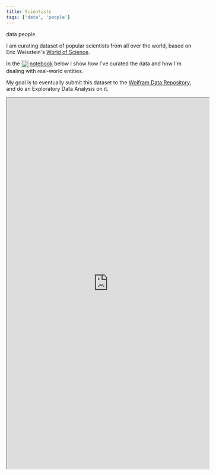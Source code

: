 ```yaml
---
title: Scientists
tags: ['data', 'people']
---
```


<NoteTag color="gray">data</NoteTag>
<NoteTag color="gray">people</NoteTag>

I am curating dataset of popular scientists from all over the world, based on Eric Weisstein's [World of Science](https://scienceworld.wolfram.com).

In the [<img src="https://raw.githubusercontent.com/m-arti/ms-notes/4ccb62f36641cd886207d3a35bc403f40a5cf7a7/images/wolfram-icon.svg" alt="A Wolfram Notebook containing an a data curation and exploration of scientists" style="width:20px; display:inline; vertical-align:middle; padding-right:2px"/>notebook](https://www.wolframcloud.com/obj/mar/Published/scientists.nb) below I show how I've curated the data and how I'm dealing with real-world entities.

My goal is to eventually submit this dataset to the [Wolfram Data Repository](https://datarepository.wolframcloud.com/), and do an Exploratory Data Analysis on it.

<iframe src="https://www.wolframcloud.com/obj/mar/Published/scientists.nb?_embed=iframe" width="545" height="1000"></iframe>
